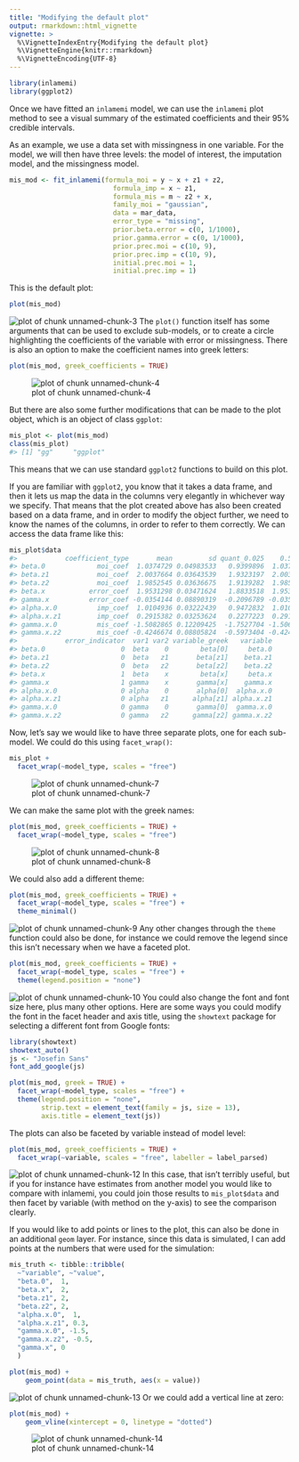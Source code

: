 ```yaml
---
title: "Modifying the default plot"
output: rmarkdown::html_vignette
vignette: >
  %\VignetteIndexEntry{Modifying the default plot}
  %\VignetteEngine{knitr::rmarkdown}
  %\VignetteEncoding{UTF-8}
---
```





``` r
library(inlamemi)
library(ggplot2)
```

Once we have fitted an `inlamemi` model, we can use the `inlamemi` plot method to see a visual summary of the estimated coefficients and their 95% credible intervals.

As an example, we use a data set with missingness in one variable. For the model, we will then have three levels: the model of interest, the imputation model, and the missingness model. 


``` r
mis_mod <- fit_inlamemi(formula_moi = y ~ x + z1 + z2,
                          formula_imp = x ~ z1,
                          formula_mis = m ~ z2 + x,
                          family_moi = "gaussian",
                          data = mar_data,
                          error_type = "missing",
                          prior.beta.error = c(0, 1/1000),
                          prior.gamma.error = c(0, 1/1000),
                          prior.prec.moi = c(10, 9),
                          prior.prec.imp = c(10, 9),
                          initial.prec.moi = 1,
                          initial.prec.imp = 1)
```

This is the default plot:

``` r
plot(mis_mod)
```

![plot of chunk unnamed-chunk-3](figure/unnamed-chunk-3-1.png)
The `plot()` function itself has some arguments that can be used to exclude sub-models, or to create a circle highlighting the coefficients of the variable with error or missingness. There is also an option to make the coefficient names into greek letters:

``` r
plot(mis_mod, greek_coefficients = TRUE)
```

![plot of chunk unnamed-chunk-4](figure/unnamed-chunk-4-1.png)


But there are also some further modifications that can be made to the plot object, which is an object of class `ggplot`:


``` r
mis_plot <- plot(mis_mod)
class(mis_plot)
#> [1] "gg"     "ggplot"
```

This means that we can use standard `ggplot2` functions to build on this plot.

If you are familiar with `ggplot2`, you know that it takes a data frame, and then it lets us map the data in the columns very elegantly in whichever way we specify. That means that the plot created above has also been created based on a data frame, and in order to modify the object further, we need to know the names of the columns, in order to refer to them correctly. We can access the data frame like this:


``` r
mis_plot$data
#>            coefficient_type       mean         sd quant_0.025    0.5quant quant_0.975        mode variable_raw        model_type
#> beta.0             moi_coef  1.0374729 0.04983533   0.9399896  1.03727248   1.1358512  1.03721250       beta.0 Model of interest
#> beta.z1            moi_coef  2.0037664 0.03643539   1.9323197  2.00376096   2.0752434  2.00376083      beta.z1 Model of interest
#> beta.z2            moi_coef  1.9852545 0.03636675   1.9139282  1.98525402   2.0565836  1.98525403      beta.z2 Model of interest
#> beta.x           error_coef  1.9531298 0.03471624   1.8833518  1.95361522   2.0200283  1.95569556       beta.x Model of interest
#> gamma.x          error_coef -0.0354144 0.08890319  -0.2096789 -0.03567431   0.1403648 -0.03675447      gamma.x Missingness model
#> alpha.x.0          imp_coef  1.0104936 0.03222439   0.9472832  1.01049655   1.0736872  1.01049657    alpha.x.0  Imputation model
#> alpha.x.z1         imp_coef  0.2915382 0.03253624   0.2277223  0.29153893   0.3553498  0.29153893   alpha.x.z1  Imputation model
#> gamma.x.0          mis_coef -1.5082865 0.12209425  -1.7527704 -1.50673407  -1.2731392 -1.50665424    gamma.x.0 Missingness model
#> gamma.x.z2         mis_coef -0.4246674 0.08805824  -0.5973404 -0.42466771  -0.2519926 -0.42466771   gamma.x.z2 Missingness model
#>            error_indicator  var1 var2 variable_greek   variable
#> beta.0                   0  beta    0        beta[0]     beta.0
#> beta.z1                  0  beta   z1       beta[z1]    beta.z1
#> beta.z2                  0  beta   z2       beta[z2]    beta.z2
#> beta.x                   1  beta    x        beta[x]     beta.x
#> gamma.x                  1 gamma    x       gamma[x]    gamma.x
#> alpha.x.0                0 alpha    0       alpha[0]  alpha.x.0
#> alpha.x.z1               0 alpha   z1      alpha[z1] alpha.x.z1
#> gamma.x.0                0 gamma    0       gamma[0]  gamma.x.0
#> gamma.x.z2               0 gamma   z2      gamma[z2] gamma.x.z2
```

Now, let's say we would like to have three separate plots, one for each sub-model. We could do this using `facet_wrap()`:


``` r
mis_plot +
  facet_wrap(~model_type, scales = "free")
```

![plot of chunk unnamed-chunk-7](figure/unnamed-chunk-7-1.png)

We can make the same plot with the greek names:


``` r
plot(mis_mod, greek_coefficients = TRUE) +
  facet_wrap(~model_type, scales = "free")
```

![plot of chunk unnamed-chunk-8](figure/unnamed-chunk-8-1.png)

We could also add a different theme:


``` r
plot(mis_mod, greek_coefficients = TRUE) +
  facet_wrap(~model_type, scales = "free") +
  theme_minimal()
```

![plot of chunk unnamed-chunk-9](figure/unnamed-chunk-9-1.png)
Any other changes through the `theme` function could also be done, for instance we could remove the legend since this isn't necessary when we have a faceted plot.


``` r
plot(mis_mod, greek_coefficients = TRUE) +
  facet_wrap(~model_type, scales = "free") +
  theme(legend.position = "none")
```

![plot of chunk unnamed-chunk-10](figure/unnamed-chunk-10-1.png)
You could also change the font and font size here, plus many other options. Here are some ways you could modify the font in the facet header and axis title, using the `showtext` package for selecting a different font from Google fonts:

``` r
library(showtext)
showtext_auto()
js <- "Josefin Sans"
font_add_google(js)

plot(mis_mod, greek = TRUE) +
  facet_wrap(~model_type, scales = "free") +
  theme(legend.position = "none",
        strip.text = element_text(family = js, size = 13),
        axis.title = element_text(js))
```

The plots can also be faceted by variable instead of model level:

``` r
plot(mis_mod, greek_coefficients = TRUE) +
  facet_wrap(~variable, scales = "free", labeller = label_parsed) 
```

![plot of chunk unnamed-chunk-12](figure/unnamed-chunk-12-1.png)
In this case, that isn't terribly useful, but if you for instance have estimates from another model you would like to compare with inlamemi, you could join those results to `mis_plot$data` and then facet by variable (with method on the y-axis) to see the comparison clearly.

If you would like to add points or lines to the plot, this can also be done in an additional `geom` layer. For instance, since this data is simulated, I can add points at the numbers that were used for the simulation:

``` r
mis_truth <- tibble::tribble(
  ~"variable", ~"value",
  "beta.0",  1,
  "beta.x",  2, 
  "beta.z1", 2, 
  "beta.z2", 2,
  "alpha.x.0",  1,
  "alpha.x.z1", 0.3, 
  "gamma.x.0", -1.5,
  "gamma.x.z2", -0.5,
  "gamma.x", 0
  )

plot(mis_mod) +
    geom_point(data = mis_truth, aes(x = value))
```

![plot of chunk unnamed-chunk-13](figure/unnamed-chunk-13-1.png)
Or we could add a vertical line at zero:


``` r
plot(mis_mod) +
    geom_vline(xintercept = 0, linetype = "dotted")
```

![plot of chunk unnamed-chunk-14](figure/unnamed-chunk-14-1.png)







